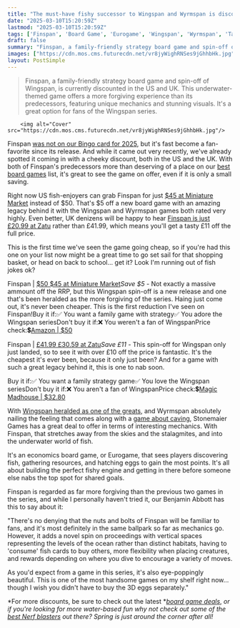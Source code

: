 ```yaml
---
title: "The must-have fishy successor to Wingspan and Wyrmspan is discounted for the first time"
date: "2025-03-10T15:20:59Z"
lastmod: "2025-03-10T15:20:59Z"
tags: ['Finspan', 'Board Game', 'Eurogame', 'Wingspan', 'Wyrmspan', 'Tabletop Game', 'Strategy Game', 'Family Game', 'Discounted Game']
draft: false
summary: "Finspan, a family-friendly strategy board game and spin-off of Wingspan, is currently discounted in the US and UK.  This underwater-themed game offers a more forgiving experience than its predecessors, featuring unique mechanics and stunning visuals.  It's a great option for fans of the Wingspan series."
images: ["https://cdn.mos.cms.futurecdn.net/vr8jyWighRNSes9jGhhbHk.jpg"]
layout: PostSimple
---
```

> Finspan, a family-friendly strategy board game and spin-off of Wingspan, is currently discounted in the US and UK.  This underwater-themed game offers a more forgiving experience than its predecessors, featuring unique mechanics and stunning visuals.  It's a great option for fans of the Wingspan series.


        <img alt="Cover" src="https://cdn.mos.cms.futurecdn.net/vr8jyWighRNSes9jGhhbHk.jpg"/>
        
Finspan [was not on our Bingo card for 2025](https://www.gamesradar.com/tabletop-gaming/i-didnt-have-a-fish-version-of-wingspan-on-my-2025-bingo-card-but-ill-take-it/), but it's fast become a fan-favorite since its release. And while it came out very recently, we've already spotted it coming in with a cheeky discount, both in the US and the UK. With both of Finspan's predecessors more than deserving of a place on our [best board games](https://www.gamesradar.com/best-board-games/) list, it's great to see the game on offer, even if it is only a small saving.

Right now US fish-enjoyers can grab Finspan for just [$45 at Miniature Market](https://miniature-market.sjv.io/c/221109/1593875/18486?subId1=grd-us-1318569077897819300&sharedId=grd-us&u=https%3A%2F%2Fwww.miniaturemarket.com%2Ffinspan-stm870.html) instead of $50. That's $5 off a new board game with an amazing legacy behind it with the Wingspan and Wyrmspan games both rated very highly. Even better, UK denizens will be happy to hear [Finspan is just £20.99 at Zatu](https://go.redirectingat.com/?id=92X1161492&xcust=grd_us_2446481368425910946&xs=1&url=https%3A%2F%2Fwww.board-game.co.uk%2Fproduct%2Ffinspan%2F&sref=https%3A%2F%2Fwww.gamesradar.com%2Ftabletop-gaming%2Fthe-must-have-fishy-successor-to-wingspan-and-wyrmspan-is-discounted-for-the-first-time) rather than £41.99, which means you'll get a tasty £11 off the full price.

This is the first time we've seen the game going cheap, so if you're had this one on your list now might be a great time to go set sail for that shopping basket, or head on back to school… get it? Look I'm running out of fish jokes ok?

Finspan | [$50 $45 at Miniature Market](https://miniature-market.sjv.io/c/221109/1593875/18486?subId1=grd-us-1265898026823024458&sharedId=hawk&u=https%3A%2F%2Fwww.miniaturemarket.com%2Ffinspan-stm870.html)*Save $5 -* Not exactly a massive ammount off the RRP, but this Wingspan spin-off is a new release and one that's been heralded as the more forgiving of the series. Haing just come out, it's never been cheaper. This is the first reduction I've seen on Finspan!Buy it if:✅ You want a family game with strategy✅ You adore the Wingspan seriesDon't buy it if:❌ You weren't a fan of WingspanPrice check:💲[Amazon | $50](https://target.georiot.com/Proxy.ashx?tsid=8426&GR_URL=https%3A%2F%2Famazon.com%2FStonemaier-Games-Wingspan-OConnell-Collecting%2Fdp%2FB0DPJK3PRF%2F%3Ftag%3Dhawk-future-20%26ascsubtag%3Dgrd-us-1265898026823024458-20)

Finspan | [£41.99 £30.59 at Zatu](https://go.redirectingat.com/?id=92X1161492&xcust=grd_us_1265898026823024458&xs=1&url=https%3A%2F%2Fwww.board-game.co.uk%2Fproduct%2Ffinspan%2F%3F&sref)*Save £11 -* This spin-off for Wingspan only just landed, so to see it with over £10 off  the price is fantastic. It's the cheapest it's ever been, because it only just been? And for a game with such a great legacy behind it, this is one to nab soon.

Buy it if:✅ You want a family strategy game✅ You love the Wingspan seriesDon't buy it if:❌ You aren't a fan of WingspanPrice check:💲[Magic Madhouse | $32.80](https://www.prf.hn/click/camref:1100ldMAc/pubref:grd-us-1265898026823024458/destination:https%3A%2F%2Fmagicmadhouse.co.uk%2Fstonemaier-games-finspan)



With [Wingspan heralded as one of the greats](https://www.gamesradar.com/tabletop-gaming/wingspan-review/), and Wyrmspan absolutely nailing the feeling that comes along with a [game about caving](https://www.gamesradar.com/tabletop-gaming/wrymspan-feels-more-complex-and-isolating-than-wingspan-but-thats-just-how-spelunking-goes/), Stonemaier Games has a great deal to offer in terms of interesting mechanics. With Finspan, that stretches away from the skies and the stalagmites, and into the underwater world of fish.

It's an economics board game, or Eurogame, that sees players discovering fish, gathering resources, and hatching eggs to gain the most points. It's all about building the perfect fishy engine and getting in there before someone else nabs the top spot for shared goals.

Finspan is regarded as far more forgiving than the previous two games in the series, and while I personally haven't tried it, our Benjamin Abbott has this to say about it:

"There's no denying that the nuts and bolts of Finspan will be familiar to fans, and it's most definitely in the same ballpark so far as mechanics go. However, it adds a novel spin on proceedings with vertical spaces representing the levels of the ocean rather than distinct habitats, having to 'consume' fish cards to buy others, more flexibility when placing creatures, and rewards depending on where you dive to encourage a variety of moves.

As you'd expect from a game in this series, it's also eye-poppingly beautiful. This is one of the most handsome games on my shelf right now… though I wish you didn't have to buy the 3D eggs separately."

*For more discounts, be sure to check out the latest *[<em>board game deals</em>](https://www.gamesradar.com/board-game-deals-and-sales/), *or if you're looking for more water-based fun why not check out some of the *[<em>best Nerf blasters</em>](https://www.gamesradar.com/best-nerf-guns/)* out there? Spring is just around the corner after all!*
        